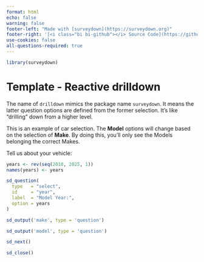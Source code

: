 ```yaml
---
format: html
echo: false
warning: false
footer-left: "Made with [surveydown](https://surveydown.org)"
footer-right: '[<i class="bi bi-github"></i> Source Code](https://github.com/surveydown-dev/templates)'
use-cookies: false
all-questions-required: true
---
```


```r
library(surveydown)
```

::: {.sd_page id=vehicle}

# Template - Reactive drilldown

::: {.callout-note}

The name of `drilldown` mimics the package name `surveydown`. It means the latter question options are defined from the former selection. It's like "drilling" down from a higher level.

This is an example of car selection. The **Model** options will change based on the selection of **Make**. By doing this, you'll only see the Models belonging the correct Makes.

:::

Tell us about your vehicle:

```r
years <- rev(seq(2010, 2025, 1))
names(years) <- years

sd_question(
  type   = "select",
  id     = "year",
  label  = "Model Year:",
  option = years
)

sd_output('make', type = 'question')

sd_output('model', type = 'question')

sd_next()
```

:::

::: {.sd_page id=end}

```r
sd_close()
```

:::
